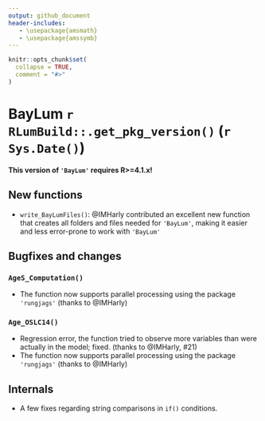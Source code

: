 ```yaml
---
output: github_document
header-includes:
   - \usepackage{amsmath}
   - \usepackage{amssymb}
---
```

<!-- NEWS.md was auto-generated by NEWS.Rmd. Please DO NOT edit by hand!-->

```r
knitr::opts_chunk$set(
  collapse = TRUE,
  comment = "#>"
)
```

# BayLum `r RLumBuild::.get_pkg_version()` (`r Sys.Date()`)

**This version of `'BayLum'` requires R>=4.1.x!**

## New functions
* `write_BayLumFiles()`: @IMHarly contributed an excellent new function that creates
all folders and files needed for `'BayLum'`, making it easier and less error-prone to 
work with `'BayLum'`

## Bugfixes and changes

### `AgeS_Computation()`
* The function now supports parallel processing using the package `'rungjags'` (thanks to @IMHarly)

### `Age_OSLC14()`
* Regression error, the function tried to observe more variables than were actually in the model; fixed.
(thanks to  @IMHarly, #21)
* The function now supports parallel processing using the package `'rungjags'` (thanks to @IMHarly)

## Internals
* A few fixes regarding string comparisons in `if()` conditions.
